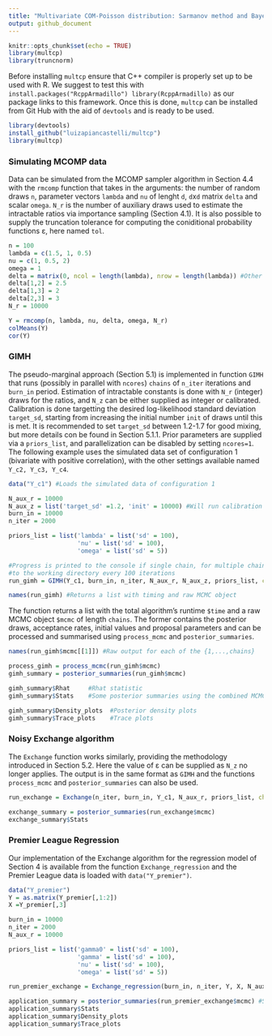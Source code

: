 ```yaml
---
title: "Multivariate COM-Poisson distribution: Sarmanov method and Bayesian inference"
output: github_document
---
```


```r
knitr::opts_chunk$set(echo = TRUE)
library(multcp)
library(truncnorm)
```

Before installing `multcp` ensure that C++ compiler is properly set up to be used with R. We suggest to test this with `install.packages("RcppArmadillo") library(RcppArmadillo)` as our package links to this framework. Once this is done, `multcp` can be installed from Git Hub with the aid of `devtools` and is ready to be used. 

```r
library(devtools)
install_github("luizapiancastelli/multcp")
library(multcp)
```

### Simulating MCOMP data

Data can be simulated from the MCOMP sampler algorithm in Section 4.4 with the `rmcomp` function that takes in the arguments: the number of random draws `n`, parameter vectors `lambda` and `nu` of lenght `d`, `d`x`d` matrix `delta` and scalar `omega`. `N_r` is the number of auxiliary draws used to estimate the intractable ratios via importance sampling (Section 4.1). It is also possible to supply the truncation tolerance for computing the coniditional probability functions ε, here named `tol`.

```r
n = 100
lambda = c(1.5, 1, 0.5)
nu = c(1, 0.5, 2)
omega = 1
delta = matrix(0, ncol = length(lambda), nrow = length(lambda)) #Other than upper triangle elements should be 0
delta[1,2] = 2.5
delta[1,3] = 2
delta[2,3] = 3
N_r = 10000

Y = rmcomp(n, lambda, nu, delta, omega, N_r)
colMeans(Y)
cor(Y)
```

### GIMH

The pseudo-marginal approach (Section 5.1) is implemented in function `GIMH` that runs (possibly in parallel with `ncores`) `chains` of `n_iter` iterations and `burn_in` period. Estimation of intractable constants is done with `N_r` (integer) draws for the ratios, and `N_z` can be either supplied as integer or calibrated. Calibration is done targetting the desired log-likelihood standard deviation `target_sd`, starting from increasing the initial number `init` of draws until this is met. It is recommended to set `target_sd` between 1.2-1.7 for good mixing, but more details con be found in Section 5.1.1. Prior parameters are supplied via a `priors_list`, and parallelization can be disabled by setting `ncores=1`. The following example uses the simulated data set of configuration 1 (bivariate with positive correlation), with the other settings available named `Y_c2, Y_c3, Y_c4`.

```r
data("Y_c1") #Loads the simulated data of configuration 1

N_aux_r = 10000
N_aux_z = list('target_sd' =1.2, 'init' = 10000) #Will run calibration of Nz
burn_in = 10000
n_iter = 2000

priors_list = list('lambda' = list('sd' = 100),
                   'nu' = list('sd' = 100),
                   'omega' = list('sd' = 5))

#Progress is printed to the console if single chain, for multiple chains refer to a .txt file that is saved
#to the working directory every 100 iterations
run_gimh = GIMH(Y_c1, burn_in, n_iter, N_aux_r, N_aux_z, priors_list, chains = 2, ncores = 2)

names(run_gimh) #Returns a list with timing and raw MCMC object
```

The function returns a list with the total algorithm's runtime `$time` and a raw MCMC object `$mcmc` of length `chains`. The former contains the posterior draws, acceptance rates, initial values and proposal parameters and can be processed and summarised using `process_mcmc` and `posterior_summaries`.

```r
names(run_gimh$mcmc[[1]]) #Raw output for each of the {1,...,chains}

process_gimh = process_mcmc(run_gimh$mcmc)
gimh_summary = posterior_summaries(run_gimh$mcmc)

gimh_summary$Rhat     #Rhat statistic
gimh_summary$Stats    #Some posterior summaries using the combined MCMC draws

gimh_summary$Density_plots  #Posterior density plots
gimh_summary$Trace_plots    #Trace plots
```

### Noisy Exchange algorithm

The `Exchange` function works similarly, providing the methodology introduced in Section 5.2. Here the value of ε can be supplied as `N_z` no longer applies. The output is in the same format as `GIMH` and the functions `process_mcmc` and `posterior_summaries` can also be used.

```r
run_exchange = Exchange(n_iter, burn_in, Y_c1, N_aux_r, priors_list, chains=2,  ncores = 2, tol = 0.001)

exchange_summary = posterior_summaries(run_exchange$mcmc)
exchange_summary$Stats
```

### Premier League Regression

Our implementation of the Exchange algorithm for the regression model of Section 4 is available from the function `Exchange_regression` and the Premier League data is loaded with `data("Y_premier")`.

```r
data("Y_premier")
Y = as.matrix(Y_premier[,1:2])
X =Y_premier[,3]

burn_in = 10000
n_iter = 2000
N_aux_r = 10000

priors_list = list('gamma0' = list('sd' = 100), 
                   'gamma' = list('sd' = 100),
                   'nu' = list('sd' = 100),
                   'omega' = list('sd' = 5))

run_premier_exchange = Exchange_regression(burn_in, n_iter, Y, X, N_aux_r, priors_list, chains=2,  ncores = 2, tol = 0.001)

application_summary = posterior_summaries(run_premier_exchange$mcmc) #Summaries of MCMC output
application_summary$Stats
application_summary$Density_plots
application_summary$Trace_plots
```

